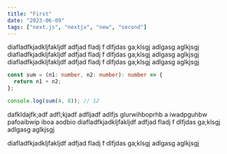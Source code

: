 ```yaml
---
title: "First"
date: "2023-06-09"
tags: ["next.js", "nextjx", "new", "second"]
---
```


diafladfkjadkljfakljdf adfjad fladj f dlfjdas ga;klsgj adlgasg aglkjsgj
diafladfkjadkljfakljdf adfjad fladj f dlfjdas ga;klsgj adlgasg aglkjsgj
diafladfkjadkljfakljdf adfjad fladj f dlfjdas ga;klsgj adlgasg aglkjsgj

```ts
const sum = (n1: number, n2: number): number => {
  return n1 + n2;
};

console.log(sum(4, 8)); // 12
```

dafkldajfk;adf adfl;kjadf adfljadf adlfjs glurwihboprhb a iwadpguhbw pafoaibwip iboa aodbio
diafladfkjadkljfakljdf adfjad fladj f dlfjdas ga;klsgj adlgasg aglkjsgj

diafladfkjadkljfakljdf adfjad fladj f dlfjdas ga;klsgj adlgasg aglkjsgj
